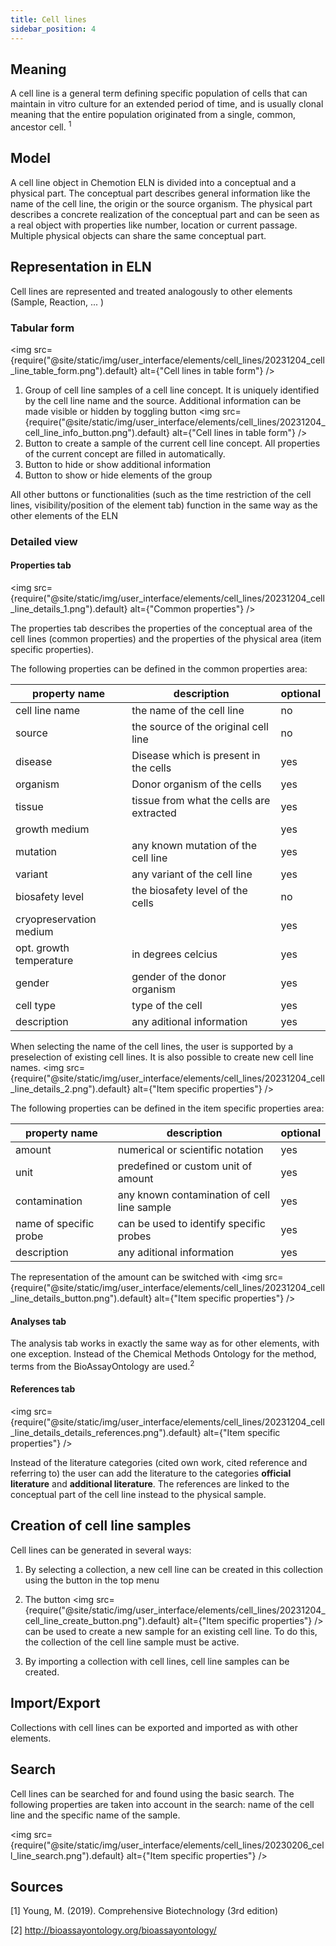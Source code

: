 ```yaml
---
title: Cell lines
sidebar_position: 4
---
```


## Meaning
A cell line is a general term defining specific population of cells that can maintain in vitro culture for an extended period of time, and is usually clonal meaning that the entire population originated from a single, common, ancestor cell. <sup>1</sup>

## Model
A cell line object in Chemotion ELN is divided into a conceptual and a physical part. The conceptual part describes general information like the name of the cell line, the origin or the source organism. The physical part describes a concrete realization of the conceptual part and can be seen as a real object with properties like number, location or current passage. Multiple physical objects can share the same conceptual part.
## Representation in ELN
Cell lines are represented and treated analogously to other elements (Sample, Reaction, ... )
### Tabular form
<img
  src={require("@site/static/img/user_interface/elements/cell_lines/20231204_cell_line_table_form.png").default}
  alt={"Cell lines in table form"}
/>

1. Group of cell line samples of a cell line concept. It is uniquely identified by the cell line
name and the source. Additional information can be made visible or hidden by toggling button
<img
  src={require("@site/static/img/user_interface/elements/cell_lines/20231204_cell_line_info_button.png").default}
  alt={"Cell lines in table form"}
/>
2. Button to create a sample of the current cell line concept. All properties of the current concept are filled in automatically.
3. Button to hide or show additional information 
4. Button to show or hide elements of the group

All other buttons or functionalities (such as the time restriction of the cell lines, visibility/position of the element tab) function in the same way as the other elements of the ELN


### Detailed view
#### Properties tab
<img
  src={require("@site/static/img/user_interface/elements/cell_lines/20231204_cell_line_details_1.png").default}
  alt={"Common properties"}
/>

The properties tab describes the properties of the conceptual area of the cell lines (common properties) and the properties of the physical area (item specific properties).

The following properties can be defined in the common properties area:

|property name |description                         |optional|
|-----|--|---|
|cell line name|the name of the cell line           |no      |
|source        |the source of the original cell line|no      |
|disease        |Disease which is present in the cells|yes      |
|organism|Donor organism of the cells|yes|
|tissue|tissue from what the cells are extracted|yes|
|growth medium||yes|
|mutation|any known mutation of the cell line|yes|
|variant|any variant of the cell line|yes|
|biosafety level|the biosafety level of the cells|no|
|cryopreservation medium||yes|
|opt. growth temperature|in degrees celcius|yes|
|gender|gender of the donor organism|yes|
|cell type|type of the cell|yes|
|description|any aditional information|yes|

When selecting the name of the cell lines, the user is supported by a preselection of existing cell lines. It is also possible to create new cell line names.
<img
  src={require("@site/static/img/user_interface/elements/cell_lines/20231204_cell_line_details_2.png").default}
  alt={"Item specific properties"}
/>

The following properties can be defined in the item specific properties area:

property name |description                         |optional|
|-----|--|---|
|amount|numerical or scientific notation|yes      |
|unit|predefined or custom unit of amount|yes      |
|contamination        |any known contamination of cell line sample|yes      |
|name of specific probe|can be used to identify specific probes|yes      |
|description|any aditional information|yes|

The representation of the amount can be switched with <img
  src={require("@site/static/img/user_interface/elements/cell_lines/20231204_cell_line_details_button.png").default}
  alt={"Item specific properties"}
/>

#### Analyses tab
The analysis tab works in exactly the same way as for other elements, with one exception. Instead of the Chemical Methods Ontology for the method, terms from the BioAssayOntology are used.<sup>2</sup>

#### References tab

<img
  src={require("@site/static/img/user_interface/elements/cell_lines/20231204_cell_line_details_details_references.png").default}
  alt={"Item specific properties"}
/>

Instead of the literature categories (cited own work, cited reference and referring to) the user can add the literature to the categories **official literature** and **additional literature**. 
The references are linked to the conceptual part of the cell line instead to the physical sample.

## Creation of cell line samples
Cell lines can be generated in several ways:

1. By selecting a collection, a new cell line can be created in this collection using the button in the top menu

2. The button <img
  src={require("@site/static/img/user_interface/elements/cell_lines/20231204_cell_line_create_button.png").default}
  alt={"Item specific properties"}
/> can be used to create a new sample for an existing cell line. To do this, the collection of the cell line sample must be active.

3. By importing a collection with cell lines, cell line samples can be created.

## Import/Export

Collections with cell lines can be exported and imported as with other elements.
## Search

Cell lines can be searched for and found using the basic search. The following properties are taken into account in the search: name of the cell line and the specific name of the sample.

<img
  src={require("@site/static/img/user_interface/elements/cell_lines/20230206_cell_line_search.png").default}
  alt={"Item specific properties"}
/>

## Sources

[1] Young, M. (2019). Comprehensive Biotechnology (3rd edition)

[2] http://bioassayontology.org/bioassayontology/
